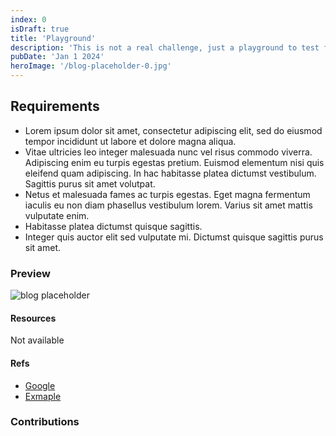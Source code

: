 ```yaml
---
index: 0
isDraft: true
title: 'Playground'
description: 'This is not a real challenge, just a playground to test features.'
pubDate: 'Jan 1 2024'
heroImage: '/blog-placeholder-0.jpg'
---
```



## Requirements
- Lorem ipsum dolor sit amet, consectetur adipiscing elit, sed do eiusmod tempor incididunt ut labore et dolore magna aliqua.
- Vitae ultricies leo integer malesuada nunc vel risus commodo viverra. Adipiscing enim eu turpis egestas pretium. Euismod elementum nisi quis eleifend quam adipiscing. In hac habitasse platea dictumst vestibulum. Sagittis purus sit amet volutpat.
- Netus et malesuada fames ac turpis egestas. Eget magna fermentum iaculis eu non diam phasellus vestibulum lorem. Varius sit amet mattis vulputate enim.
- Habitasse platea dictumst quisque sagittis.
- <Special /> Integer quis auctor elit sed vulputate mi. Dictumst quisque sagittis purus sit amet.

### Preview
![blog placeholder](/fe-hunger-games/blog-placeholder-1.jpg)

#### Resources
Not available

#### Refs
* [Google](https://www.google.com)
* [Exmaple](https://www.example.com)

<Winner>
  <DocumentPreview content={rpetrovDocument} fileName="rpetrov.html" />
</Winner>

### Contributions
<DocumentPreview content={templateDocument} fileName="template.html" />
<DocumentPreview content={rpetrovDocument} fileName="rpetrov.html" />